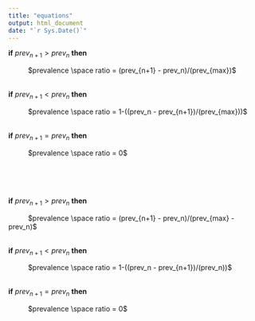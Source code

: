 ```yaml
---
title: "equations"
output: html_document
date: "`r Sys.Date()`"
---
```



**if** $prev_{n+1} > prev_n$ **then**

|           $prevalence \space ratio = (prev_{n+1} - prev_n)/(prev_{max})$
<br>
**if** $prev_{n+1} < prev_n$ **then**

|           $prevalence \space ratio = 1-((prev_n - prev_{n+1})/(prev_{max}))$
<br>
**if** $prev_{n+1} = prev_n$ **then** 

|           $prevalence \space ratio = 0$

<br>
<br>
<br>

**if** $prev_{n+1} > prev_n$ **then**

|           $prevalence \space ratio = (prev_{n+1} - prev_n)/(prev_{max} - prev_n)$
<br>
**if** $prev_{n+1} < prev_n$ **then**

|           $prevalence \space ratio = 1-((prev_n - prev_{n+1})/(prev_n))$
<br>
**if** $prev_{n+1} = prev_n$ **then** 

|           $prevalence \space ratio = 0$